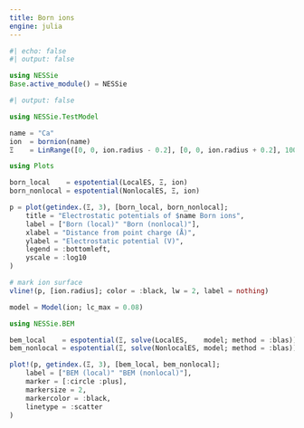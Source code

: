 ```yaml
---
title: Born ions
engine: julia
---
```


```julia
#| echo: false
#| output: false

using NESSie
Base.active_module() = NESSie
```

```julia
#| output: false

using NESSie.TestModel

name = "Ca"
ion  = bornion(name)
Ξ    = LinRange([0, 0, ion.radius - 0.2], [0, 0, ion.radius + 0.2], 100)
```

```julia
using Plots

born_local    = espotential(LocalES, Ξ, ion)
born_nonlocal = espotential(NonlocalES, Ξ, ion)

p = plot(getindex.(Ξ, 3), [born_local, born_nonlocal];
    title = "Electrostatic potentials of $name Born ions",
    label = ["Born (local)" "Born (nonlocal)"],
    xlabel = "Distance from point charge (Å)",
    ylabel = "Electrostatic potential (V)",
    legend = :bottomleft,
    yscale = :log10
)

# mark ion surface
vline!(p, [ion.radius]; color = :black, lw = 2, label = nothing)
```

```julia
model = Model(ion; lc_max = 0.08)
```

```julia
using NESSie.BEM

bem_local    = espotential(Ξ, solve(LocalES,    model; method = :blas))
bem_nonlocal = espotential(Ξ, solve(NonlocalES, model; method = :blas))

plot!(p, getindex.(Ξ, 3), [bem_local, bem_nonlocal];
    label = ["BEM (local)" "BEM (nonlocal)"],
    marker = [:circle :plus],
    markersize = 2,
    markercolor = :black,
    linetype = :scatter
)
```
